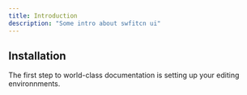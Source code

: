 ```yaml
---
title: Introduction
description: "Some intro about swfitcn ui"
---
```


## Installation

The first step to world-class documentation is setting up your editing environnments.
